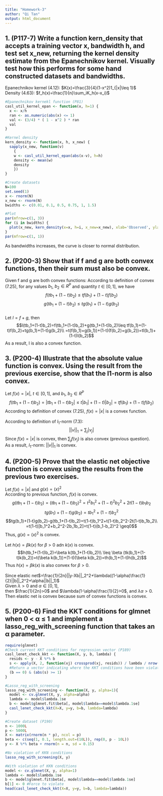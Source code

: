 ```yaml
---
title: "Homework-3"
author: "Qi Tan"
output: html_document
---
```


<!--
%\VignetteEngine{knitr::rmarkdown}
%\VignetteIndexEntry{The Homework3 vignette}
-->

## 1. (P117-7) Write a function kern_density that accepts a training vector x, bandwidth h, and test set x_new, returning the kernel density estimate from the Epanechnikov kernel. Visually test how this performs for some hand constructed datasets and bandwidths.
Epanechnikov kernel (4.12): $K(x)=\frac{3}{4}(1-x^2)1_{|x|\leq 1}$\
Density (4.63): $f_h(x)=\frac{1}{n}\sum_iK_h(x-x_i)$
```r
#Epanechnikov kernekl function (P81)
casl_util_kernel_epan <- function(x, h=1) {
  x <- x/h
  ran <- as.numeric(abs(x) <= 1)
  val <- (3/4) * ( 1 - x^2 ) * ran
  val
}

#Kernel density
kern_density <- function(x, h, x_new) {
  sapply(x_new, function(v)
    {
    w <- casl_util_kernel_epan(abs(x-v), h=h)
    density <- mean(w)
    density
    })
}

#Create datasets
N=100
set.seed(1)
x <- rnorm(N)
x_new <- rnorm(N)
bwidths <- c(0.01, 0.1, 0.5, 0.75, 1, 1.5)

#Plot
par(mfrow=c(1, 3))
for (i in bwidths) {
  plot(x_new, kern_density(x=x, h=i, x_new=x_new), xlab='Observed', ylab='Kernel', main='Kernel Density')
}
par(mfrow=c(1, 1))
```
As bandwidths increases, the curve is closer to normal distribution.


## 2. (P200-3) Show that if f and g are both convex functions, then their sum must also be convex.
Given f and g are both convex functions:
According to definition of convex (7.25), for any values $b_1$, $b_2 \in R^P$ and quantity $t \in [0,1]$, we have 
$$f(tb_1+(1-t)b_2)\leq tf(b_1)+(1-t)f(b_2)$$
$$g(tb_1+(1-t)b_2)\leq tg(b_1)+(1-t)g(b_2)$$
\
Let $l=f+g$, then
$$l(tb_1+(1-t)b_2)=f(tb_1+(1-t)b_2)+g(tb_1+(1-t)b_2)\leq tf(b_1)+(1-t)f(b_2)+tg(b_1)+(1-t)g(b_2)\\
=t(f(b_1)+g(b_1))+(1-t)(f(b_2)+g(b_2))=tl(b_1)+(1-t)l(b_2)$$
As a result, l is also a convex function.


## 3. (P200-4) Illustrate that the absolute value function is convex. Using the result from the previous exercise, show that the l1-norm is also convex.
Let $f(x)=|x|$, $t \in [0,1]$, and $b_1$, $b_2 \in R^P$
$$f(tb_1+(1-t)b_2)=|tb_1+(1-t)b_2| \leq t|b_1|+(1-t)|b_2|=tf(b_1)+(1-t)f(b_2)$$
According to definition of convex (7.25), $f(x)=|x|$ is a convex function.\
\
According to definition of $l_1$-norm (7.3): $$||v||_1=\sum_j|v_j|$$
Since $f(x)=|x|$ is convex, then $\sum_jf(v_j)$ is also convex (previous question).\
As a result, $l_1$-norm: $||v||_1$ is convex.


## 4. (P200-5) Prove that the elastic net objective function is convex using the results from the previous two exercises.
Let $f(x)=|x|$ and $g(x)=(x)^2$\
According to previous function, $f(x)$ is convex.\
$$g(tb_1+(1-t)b_2)=(tb_1+(1-t)b_2)^2=t^2b_1^2+(1-t)^2b_2^2+2t(1-t)b_1b_2$$
$$tg(b_1)+(1-t)g(b_2)=tb_1^2+(1-t)b_2^2$$
$$tg(b_1)+(1-t)g(b_2)-g(tb_1+(1-t)b_2)=t(1-t)b_1^2+t(1-t)b_2^2-2t(1-t)b_1b_2\\
=t(1-t)[b_1^2+b_2^2-2b_1b_2]=t(1-t)(b_1-b_2)^2 \geq0$$
Thus, $g(x)=(x)^2$ is convex.\
\
Let $h(x)=\beta k(x)$ for $\beta>0$ adn $k(x)$ is convex.\
$$h(tb_1+(1-t)b_2)=\beta k(tb_1+(1-t)b_2)\\
\leq \beta (tk(b_1)+(1-t)k(b_2))=t(\beta k(b_1))+(1-t)(\beta k(b_2))=th(b_1)+(1-t)h(b_2)$$
Thus $h(x)=\beta k(x)$ is also convex for $\beta>0$.\
\
Since elastic net$=\frac{1}{2n}||y-Xb||_2^2+\lambda((1-\alpha)\frac{1}{2}||b||_2^2+\alpha||b||_1)$\
Given $\lambda>0$ and $\alpha \in[0,1]$,\
then $\frac{1}{2n}>0$ and $\lambda(1-\alpha)\frac{1}{2}>0$, and $\lambda\alpha>0$.\
Then elastic net is convex because sum of convex functions is convex.


## 5. (P200-6) Find the KKT conditions for glmnet when 0 < α ≤ 1 and implement a lasso_reg_with_screening function that takes an α parameter.
```r
require(glmnet)
#Check current KKT conditions for regression vector (P189)
casl_lenet_check_kkt <- function(X, y, b, lambda) {
  resids <- y - X %*% b
  s <- apply(X, 2, function(xj) crossprod(xj, resids)) / lambda / nrow(X)
  #Return a vector indicating where the KKT conditions have been violated by the variables that are currently zero.
  (b == 0) & (abs(s) >= 1)
}

#Lasso_reg_with_screening
lasso_reg_with_screening <- function(X, y, alpha=1){
  model <- cv.glmnet(X, y, alpha=alpha)
  lambda <- model$lambda.1se
  b <- model$glmnet.fit$beta[, model$lambda==model$lambda.1se]
  casl_lenet_check_kkt(X=X, y=y, b=b, lambda=lambda)
}

#Create dataset (P190)
n <- 1000L
p <- 5000L
X <- matrix(rnorm(n * p), ncol = p)
beta <- c(seq(1, 0.1, length.out=(10L)), rep(0, p - 10L))
y <- X %*% beta + rnorm(n = n, sd = 0.15)

#No violation of KKN conditions
lasso_reg_with_screening(X, y)

#With violation of KKN conditions
model <- cv.glmnet(X, y, alpha=1)
lambda <- model$lambda.1se
b <- model$glmnet.fit$beta[, model$lambda==model$lambda.1se]
b[1] <- 0 #Force to violate
head(casl_lenet_check_kkt(X=X, y=y, b=b, lambda=lambda))
```
